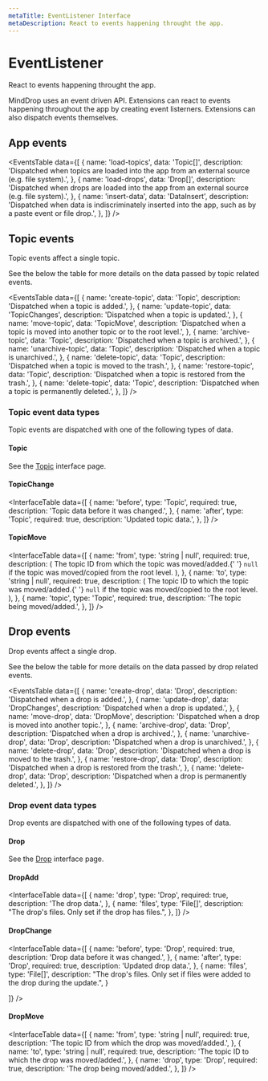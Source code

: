 ```yaml
---
metaTitle: EventListener Interface
metaDescription: React to events happening throught the app.
---
```


# EventListener

<Description>React to events happening throught the app.</Description>

MindDrop uses an event driven API. Extensions can react to events happening throughout the app by creating event listerners. Extensions can also dispatch events themselves.

## App events

<EventsTable
  data={[
    {
      name: 'load-topics',
      data: 'Topic[]',
      description:
        'Dispatched when topics are loaded into the app from an external source (e.g. file system).',
    },
    {
      name: 'load-drops',
      data: 'Drop[]',
      description:
        'Dispatched when drops are loaded into the app from an external source (e.g. file system).',
    },
    {
      name: 'insert-data',
      data: 'DataInsert',
      description:
        'Dispatched when data is indiscriminately inserted into the app, such as by a paste event or file drop.',
    },
  ]}
/>

## Topic events

Topic events affect a single topic.

See the below the table for more details on the data passed by topic related events.

<EventsTable
  data={[
    {
      name: 'create-topic',
      data: 'Topic',
      description: 'Dispatched when a topic is added.',
    },
    {
      name: 'update-topic',
      data: 'TopicChanges',
      description: 'Dispatched when a topic is updated.',
    },
    {
      name: 'move-topic',
      data: 'TopicMove',
      description:
        'Dispatched when a topic is moved into another topic or to the root level.',
    },
    {
      name: 'archive-topic',
      data: 'Topic',
      description: 'Dispatched when a topic is archived.',
    },
    {
      name: 'unarchive-topic',
      data: 'Topic',
      description: 'Dispatched when a topic is unarchived.',
    },
    {
      name: 'delete-topic',
      data: 'Topic',
      description: 'Dispatched when a topic is moved to the trash.',
    },
    {
      name: 'restore-topic',
      data: 'Topic',
      description:
        'Dispatched when a topic is restored from the trash.',
    },
    {
      name: 'delete-topic',
      data: 'Topic',
      description: 'Dispatched when a topic is permanently deleted.',
    },
  ]}
/>

### Topic event data types

Topic events are dispatched with one of the following types of data.

#### Topic

See the [Topic](topic) interface page.

#### TopicChange

<InterfaceTable
  data={[
    {
      name: 'before',
      type: 'Topic',
      required: true,
      description: 'Topic data before it was changed.',
    },
    {
      name: 'after',
      type: 'Topic',
      required: true,
      description: 'Updated topic data.',
    },
  ]}
/>

#### TopicMove

<InterfaceTable
  data={[
    {
      name: 'from',
      type: 'string | null',
      required: true,
      description: (
        <span>
          The topic ID from which the topic was moved/added.{' '}
          <Code>null</Code> if the topic was moved/copied from the
          root level.
        </span>
      ),
    },
    {
      name: 'to',
      type: 'string | null',
      required: true,
      description: (
        <span>
          The topic ID to which the topic was moved/added.{' '}
          <Code>null</Code> if the topic was moved/copied to the root
          level.
        </span>
      ),
    },
    {
      name: 'topic',
      type: 'Topic',
      required: true,
      description: 'The topic being moved/added.',
    },
  ]}
/>

## Drop events

Drop events affect a single drop.

See the below the table for more details on the data passed by drop related events.

<EventsTable
  data={[
    {
      name: 'create-drop',
      data: 'Drop',
      description: 'Dispatched when a drop is added.',
    },
    {
      name: 'update-drop',
      data: 'DropChanges',
      description: 'Dispatched when a drop is updated.',
    },
    {
      name: 'move-drop',
      data: 'DropMove',
      description:
        'Dispatched when a drop is moved into another topic.',
    },
    {
      name: 'archive-drop',
      data: 'Drop',
      description: 'Dispatched when a drop is archived.',
    },
    {
      name: 'unarchive-drop',
      data: 'Drop',
      description: 'Dispatched when a drop is unarchived.',
    },
    {
      name: 'delete-drop',
      data: 'Drop',
      description: 'Dispatched when a drop is moved to the trash.',
    },
    {
      name: 'restore-drop',
      data: 'Drop',
      description:
        'Dispatched when a drop is restored from the trash.',
    },
    {
      name: 'delete-drop',
      data: 'Drop',
      description: 'Dispatched when a drop is permanently deleted.',
    },
  ]}
/>

### Drop event data types

Drop events are dispatched with one of the following types of data.

#### Drop

See the [Drop](drop) interface page.

#### DropAdd

<InterfaceTable
  data={[
    {
      name: 'drop',
      type: 'Drop',
      required: true,
      description: 'The drop data.',
    },
    {
      name: 'files',
      type: 'File[]',
      description:
        "The drop's files. Only set if the drop has files.",
    },
  ]}
/>

#### DropChange

<InterfaceTable
  data={[
    {
      name: 'before',
      type: 'Drop',
      required: true,
      description: 'Drop data before it was changed.',
    },
    {
      name: 'after',
      type: 'Drop',
      required: true,
      description: 'Updated drop data.',
    },
    {
      name: 'files',
      type: 'File[]',
      description:
        "The drop's files. Only set if files were added to the drop during the update.",
    }

]}
/>

#### DropMove

<InterfaceTable
  data={[
    {
      name: 'from',
      type: 'string | null',
      required: true,
      description:
        'The topic ID from which the drop was moved/added.',
    },
    {
      name: 'to',
      type: 'string | null',
      required: true,
      description: 'The topic ID to which the drop was moved/added.',
    },
    {
      name: 'drop',
      type: 'Drop',
      required: true,
      description: 'The drop being moved/added.',
    },
  ]}
/>

